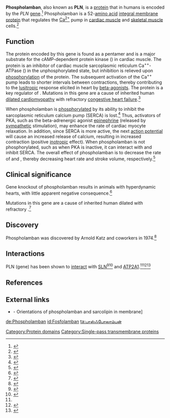 {{Pfam box
| Symbol = Phospholamban
| Name = 
| image =1zll opm.gif
| width =200
| caption =Phospholamban pentamer
| Pfam= PF04272
| InterPro= IPR005984
| SMART=
| Prosite =
| SCOP = 1fjk
| TCDB =  8.A.11
| OPM family= 70
| OPM protein= 1zll
| PDB=
{{PDB3|1n7l}}A:1-52      {{PDB3|1pln}}D:35-52     {{PDB3|1k9n}}A:35-52
{{PDB3|1plp}} :1-24      {{PDB3|1zll}}E:1-52      {{PDB3|1kch}}A:35-52
{{PDB3|1psl}}C:35-52     {{PDB3|1fjk}}A:1-52      {{PDB3|1fjp}}A:1-52
}}
{{PBB|geneid=5350}}

'''Phospholamban''', also known as '''PLN''', is a [[protein]] that in humans is encoded by the ''PLN'' [[gene]].<ref name="pmid1828805">{{cite journal | author = Fujii J, Zarain-Herzberg A, Willard HF, Tada M, MacLennan DH | title = Structure of the rabbit phospholamban gene, cloning of the human cDNA, and assignment of the gene to human chromosome 6 | journal = J. Biol. Chem. | volume = 266 | issue = 18 | pages = 11669–75 | year = 1991 | month = June | pmid = 1828805 | doi = | url = http://www.jbc.org/cgi/pmidlookup?view=long&pmid=1828805 | issn = }}</ref> Phospholamban is a 52-[[amino acid]] [[integral membrane protein]] that regulates the [[Calcium|Ca<sup>2+</sup>]] pump in [[cardiac muscle]] and [[skeletal muscle]] cells.<ref name="pmid16435604">{{cite journal | author = Rodriguez P, Kranias EG | title = Phospholamban: a key determinant of cardiac function and dysfunction | journal = Arch Mal Coeur Vaiss | volume = 98 | issue = 12 | pages = 1239–43 | year = 2005 | month = December | pmid = 16435604 | doi = | url = | issn = }}</ref>
 
== Function ==

The protein encoded by this gene is found as a pentamer and is a major substrate for the cAMP-dependent protein kinase ({{SWL|target=protein kinase A|label=PKA|type=substrate_for}}) in cardiac muscle. The protein is an inhibitor of cardiac muscle sarcoplasmic reticulum Ca<sup>++</sup>-ATPase ({{SWL|target=SERCA|type=negatively_regulates_gene_product}}) in the unphosphorylated state, but inhibition is relieved upon [[phosphorylation]] of the protein. The subsequent activation of the Ca<sup>++</sup> pump leads to shorter intervals between contractions, thereby contributing to the [[lusitropic]] response elicited in heart by [[beta2-adrenergic agonist|beta-agonist]]s. The  protein is a key regulator of  {{SWL|target=diastole|label=cardiac diastolic function|type=regulates_biological_process}}. Mutations in this gene are a cause of inherited human [[dilated cardiomyopathy]] with refractory [[congestive heart failure]].<ref>{{cite web | title = Entrez Gene: PLN phospholamban| url = http://www.ncbi.nlm.nih.gov/sites/entrez?Db=gene&Cmd=ShowDetailView&TermToSearch=5350| accessdate = }}</ref>

When phospholamban is [[phosphorylated]] by {{SWL|target=protein kinase A|label=PKA|type=phosphorylated_by}} its ability to inhibit the sarcoplasmic reticulum calcium pump (SERCA) is lost.<ref name="isbn0-8089-2333-1">{{cite book | author = | authorlink = | editor = | others = | title = Medical Physiology | edition = | language = | publisher = Saunders | location = Philadelphia | year = 2004 | origyear = | pages = | quote = | isbn = 0-8089-2333-1 | oclc = | doi = | url = | accessdate = }}</ref> Thus, activators of PKA, such as the beta-adrenergic agonist [[epinephrine]] (released by [[sympathetic nervous system|sympathetic]] stimulation), may enhance the rate of cardiac myocyte relaxation. In addition, since SERCA is more active, the next [[action potential]] will cause an increased release of calcium, resulting in increased contraction (positive [[inotropic]] effect). When phospholamban is not phosphorylated, such as when PKA is inactive, it can interact with and inhibit SERCA. The overall effect of phospholamban is to decrease the rate of {{SWL|target=muscle relaxation|type=negatively_regulates_biological_process}} and {{SWL|target=contractility|type=negatively_regulates_biological_process}}, thereby decreasing heart rate and stroke volume, respectively.<ref name="pmid11112989">{{cite journal | author = Brittsan AG, Kranias EG | title = Phospholamban and cardiac contractile function | journal = J. Mol. Cell. Cardiol. | volume = 32 | issue = 12 | pages = 2131–9 | year = 2000 | month = December | pmid = 11112989 | doi = 10.1006/jmcc.2000.1270 | url =  }}</ref>

== Clinical significance ==

Gene knockout of phospholamban results in animals with hyperdynamic hearts, with little apparent negative consequence.<ref name="pmid8062415">{{cite journal | author = Luo W, Grupp IL, Harrer J, Ponniah S, Grupp G, Duffy JJ, Doetschman T, Kranias EG | title = Targeted ablation of the phospholamban gene is associated with markedly enhanced myocardial contractility and loss of beta-agonist stimulation | journal = Circ. Res. | volume = 75 | issue = 3 | pages = 401–9 | year = 1994 | month = September | pmid = 8062415 | doi = | url = | issn = }}</ref>

Mutations in this gene are a cause of inherited human dilated {{SWL|target=cardiomyopathy|type=associated_with_disease}} with refractory {{SWL|target=congestive heart failure|type=associated_with_disease}}.<ref name="pmid12610310">{{cite journal | author = Schmitt JP, Kamisago M, Asahi M, Li GH, Ahmad F, Mende U, Kranias EG, MacLennan DH, Seidman JG, Seidman CE | title = Dilated cardiomyopathy and heart failure caused by a mutation in phospholamban | journal = Science | volume = 299 | issue = 5611 | pages = 1410–3 | year = 2003 | month = February | pmid = 12610310 | doi = 10.1126/science.1081578 | url =  }}</ref>

== Discovery ==

Phospholamban was discovered by Arnold Katz and coworkers in 1974.<ref name="pmid4371608">{{cite journal | author = Tada M, Kirchberger MA, Repke DI, Katz AM | title = The stimulation of calcium transport in cardiac sarcoplasmic reticulum by adenosine 3':5'-monophosphate-dependent protein kinase | journal = J Biol Chem | volume = 10 | issue = 249(19) | pages = 6174–80 | year = 1974 | month = October | pmid = 4371608 | doi = | url = | issn = }}</ref>

==Interactions==
PLN (gene) has been shown to [[Protein-protein_interaction|interact]] with [[Sarcolipin|SLN]]<ref name=pmid12692302>{{cite journal |last=Asahi |first=Michio |authorlink= |coauthors=Sugita Yuji, Kurzydlowski Kazimierz, De Leon Stella, Tada Michihiko, Toyoshima Chikashi, MacLennan David H |year=[[2003]]|month=Apr. |title=Sarcolipin regulates sarco(endo)plasmic reticulum Ca2+-ATPase (SERCA) by binding to transmembrane helices alone or in association with phospholamban |journal=[[PNAS|Proc. Natl. Acad. Sci. U.S.A.]] |volume=100 |issue=9 |pages=5040–5 |publisher= |location = United States| issn = 0027-8424| pmid = 12692302 |doi = 10.1073/pnas.0330962100 | bibcode = | oclc =| id = | url = | language = | format = | accessdate = | laysummary = | laysource = | laydate = | quote = |pmc=154294 }}</ref><ref name=pmid12032137>{{cite journal |last=Asahi |first=Michio |authorlink= |coauthors=Kurzydlowski Kazimierz, Tada Michihiko, MacLennan David H |year=[[2002]]|month=Jul. |title=Sarcolipin inhibits polymerization of phospholamban to induce superinhibition of sarco(endo)plasmic reticulum Ca2+-ATPases (SERCAs) |journal=J. Biol. Chem. |volume=277 |issue=30 |pages=26725–8 |publisher= |location = United States| issn = 0021-9258| pmid = 12032137 |doi = 10.1074/jbc.C200269200 | bibcode = | oclc =| id = | url = | language = | format = | accessdate = | laysummary = | laysource = | laydate = | quote = }}</ref> and [[ATP2A1]].<ref name=pmid12032137/><ref name=pmid10551848>{{cite journal |last=Asahi |first=M |authorlink= |coauthors=Kimura Y, Kurzydlowski K, Tada M, MacLennan D H |year=[[1999]]|month=Nov. |title=Transmembrane helix M6 in sarco(endo)plasmic reticulum Ca(2+)-ATPase forms a functional interaction site with phospholamban. Evidence for physical interactions at other sites |journal=J. Biol. Chem. |volume=274 |issue=46 |pages=32855–62 |publisher= |location = UNITED STATES| issn = 0021-9258| pmid = 10551848 | bibcode = | oclc =| id = | url = | language = | format = | accessdate = | laysummary = | laysource = | laydate = | quote = |doi=10.1074/jbc.274.46.32855 }}</ref><ref name=pmid11526231>{{cite journal |last=Asahi |first=M |authorlink= |coauthors=Green N M, Kurzydlowski K, Tada M, MacLennan D H |year=[[2001]]|month=Aug. |title=Phospholamban domain IB forms an interaction site with the loop between transmembrane helices M6 and M7 of sarco(endo)plasmic reticulum Ca2+ ATPases |journal=[[PNAS|Proc. Natl. Acad. Sci. U.S.A.]] |volume=98 |issue=18 |pages=10061–6 |publisher= |location = United States| issn = 0027-8424| pmid = 11526231 |doi = 10.1073/pnas.181348298 | bibcode = | oclc =| id = | url = | language = | format = | accessdate = | laysummary = | laysource = | laydate = | quote = |pmc=56915 }}</ref>

== References ==
{{Reflist}}

==External links==
* {{UMichOPM|families|superfamily|70}} - Orientations of phospholamban and sarcolipin in membrane]

{{NLM content}}
{{PDB Gallery|geneid=5350}}
{{Calcium signaling}}

[[Category:Protein domains]]
[[Category:Single-pass transmembrane proteins]]

[[de:Phospholamban]]
[[id:Fosfolamban]]
[[ta:பாஸ்ஃபோலாம்பன்]]
